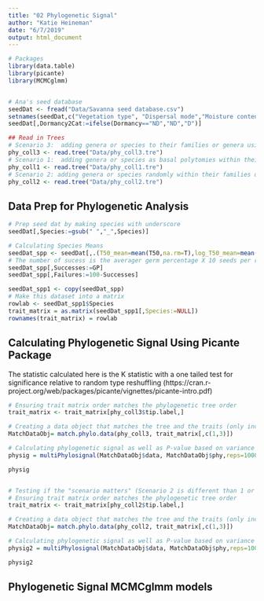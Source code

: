 ```yaml
---
title: "02 Phylogenetic Signal"
author: "Katie Heineman"
date: "6/7/2019"
output: html_document
---
```



```r
# Packages
library(data.table)
library(picante)
library(MCMCglmm)


# Ana's seed database
seedDat <- fread("Data/Savanna seed database.csv")
setnames(seedDat,c("Vegetation type", "Dispersal mode","Moisture content", "Seed mass (mg)"), c("VegType", "DM","MC","SM" ))
seedDat[,Dormancy2Cat:=ifelse(Dormancy=="ND","ND","D")]

## Read in Trees 
# Scenario 3:  adding genera or species to their families or genera using the same approach implemented in Phylomatic and BLADJ 
phy_coll3 <- read.tree("Data/phy_coll3.tre")
# Scenario 1:  adding genera or species as basal polytomies within their families or genera 
phy_coll1 <- read.tree("Data/phy_coll1.tre")
# Scenario 2: adding genera or species randomly within their families or genera 
phy_coll2 <- read.tree("Data/phy_coll2.tre")

```

## Data Prep for Phylogenetic Analysis
```r
# Prep seed dat by making species with underscore
seedDat[,Species:=gsub(" ","_",Species)]

# Calculating Species Means
seedDat_spp <- seedDat[,.(T50_mean=mean(T50,na.rm=T),log_T50_mean=mean(log(T50),na.rm=T),GP = mean(GP,na.rm=T), sqrt_GP = mean(sqrt(GP),na.rm=T),Seedmass = mean(SM,na.rm=T), Moisture = mean(MC,na.rm=T)), by="Species"]
# The number of sucess is the averager germ percentage X 10 seeds per replicate X 10 reps
seedDat_spp[,Successes:=GP]
seedDat_spp[,Failures:=100-Successes]

seedDat_spp1 <- copy(seedDat_spp)
# Make this dataset into a matrix
rowlab <- seedDat_spp1$Species
trait_matrix = as.matrix(seedDat_spp1[,Species:=NULL])
rownames(trait_matrix) = rowlab

```

## Calculating Phylogenetic Signal Using Picante Package

The statistic calculated here is the K statistic with a one tailed test for significance relative to random type reshuffling (https://cran.r-project.org/web/packages/picante/vignettes/picante-intro.pdf)

```r

# Ensuring trait matrix order matches the phylogenetic tree order 
trait_matrix <- trait_matrix[phy_coll3$tip.label,]

# Creating a data object that matches the tree and the traits (only including T50 and GP)
MatchDataObj= match.phylo.data(phy_coll3, trait_matrix[,c(1,3)])

# Calculating phylogenetic signal as well as P-value based on variance of phylogenetically independent contrasts relative to tip shuffling randomization.
physig = multiPhylosignal(MatchDataObj$data, MatchDataObj$phy,reps=100000)

physig


# Testing if the "scenario matters" (Scenario 2 is different than 1 or 3)
# Ensuring trait matrix order matches the phylogenetic tree order 
trait_matrix <- trait_matrix[phy_coll2$tip.label,]

# Creating a data object that matches the tree and the traits (only including T50 and GP)
MatchDataObj= match.phylo.data(phy_coll2, trait_matrix[,c(1,3)])

# Calculating phylogenetic signal as well as P-value based on variance of phylogenetically independent contrasts relative to tip shuffling randomization.
physig2 = multiPhylosignal(MatchDataObj$data, MatchDataObj$phy,reps=100000)

physig2

```

## Phylogenetic Signal MCMCglmm models

```r

```
